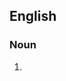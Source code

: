 {{also|tarbrush}}

==English==

===Noun===
{{en-noun|tar-brushes}}

# {{alternative spelling of|tarbrush|lang=en}}